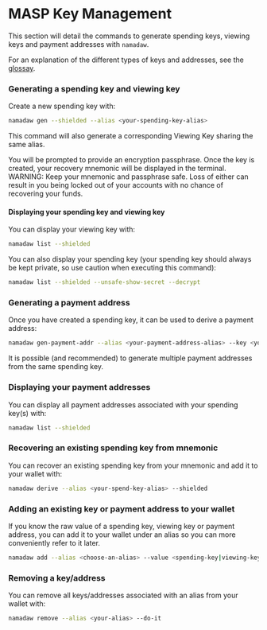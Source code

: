 
# MASP Key Management

This section will detail the commands to generate spending keys, viewing keys and payment addresses with `namadaw`.  

For an explanation of the different types of keys and addresses, see the [glossay](./glossary.mdx).

### Generating a spending key and viewing key

Create a new spending key with:
```bash copy
namadaw gen --shielded --alias <your-spending-key-alias>
```
<Callout>
This command will also generate a corresponding Viewing Key sharing
the same alias.
</Callout>

You will be prompted to provide an encryption passphrase. Once the key is created, your recovery mnemonic will be displayed in the terminal.
<Callout type="error" emoji="🚨">
WARNING: Keep your mnemonic and passphrase safe.
Loss of either can result in you being locked out of your accounts with no chance of recovering your funds.
</Callout>

#### Displaying your spending key and viewing key
You can display your viewing key with:
```bash copy
namadaw list --shielded
```

You can also display your spending key (your spending key should always be kept private, so use caution when executing this command):
```bash copy
namadaw list --shielded --unsafe-show-secret --decrypt
```

### Generating a payment address

Once you have created a spending key, it can be used to derive a payment address:
```bash copy
namadaw gen-payment-addr --alias <your-payment-address-alias> --key <your-spend-key-alias>
```
<Callout>
It is possible (and recommended) to generate multiple payment addresses from the same spending key.
</Callout>

### Displaying your payment addresses
You can display all payment addresses associated with your spending key(s) with:
```bash copy
namadaw list --shielded
```

### Recovering an existing spending key from mnemonic

You can recover an existing spending key from your mnemonic and add it to your wallet with:
```bash copy
namadaw derive --alias <your-spend-key-alias> --shielded
```

### Adding an existing key or payment address to your wallet

If you know the raw value of a spending key, viewing key or payment address, you can add it to your wallet under an alias so you can more conveniently refer to it later.

```bash copy
namadaw add --alias <choose-an-alias> --value <spending-key|viewing-key|payment-address>
```

### Removing a key/address
You can remove all keys/addresses associated with an alias from your wallet with:
```bash copy
namadaw remove --alias <your-alias> --do-it
```
